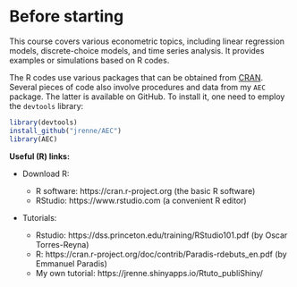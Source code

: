 # Before starting {#intro}

This course covers various econometric topics, including linear regression models, discrete-choice models, and time series analysis. It provides examples or simulations based on R codes.

The R codes use various packages that can be obtained from [CRAN](https://cran.r-project.org). Several pieces of code also involve procedures and data from my `AEC` package. The latter is available on GitHub. To install it, one need to employ the `devtools` library:

```r
library(devtools)
install_github("jrenne/AEC")
library(AEC)
```

**Useful (R) links:**

* Download R:

    *	R software: https://cran.r-project.org (the basic R software)
    *	RStudio: https://www.rstudio.com (a convenient R editor)

* Tutorials:

    *	Rstudio: https://dss.princeton.edu/training/RStudio101.pdf (by Oscar Torres-Reyna)
    *	R: https://cran.r-project.org/doc/contrib/Paradis-rdebuts_en.pdf (by Emmanuel Paradis)
    * My own tutorial: https://jrenne.shinyapps.io/Rtuto_publiShiny/









